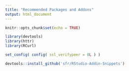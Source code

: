 ```yaml
---
title: "Recommended Packages and Addons"
output: html_document
---
```


```r
knitr::opts_chunk$set(echo = TRUE)
```


```r
library(devtools)
library(httr)
library(RCurl)

set_config( config( ssl_verifypeer = 0L ) )

devtools::install_github('sfr/RStudio-Addin-Snippets')
```
